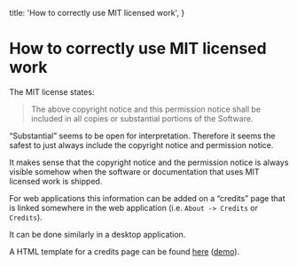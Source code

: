   title: 'How to correctly use MIT licensed work',
}

# How to correctly use MIT licensed work

The MIT license states:

> The above copyright notice and this permission notice shall be included in all copies or substantial portions of the Software.

“Substantial” seems to be open for interpretation. Therefore it seems the safest to just always include the copyright notice and permission notice.

It makes sense that the copyright notice and the permission notice is always visible somehow when the software or documentation that uses MIT licensed work is shipped.

For web applications this information can be added on a “credits” page that is linked somewhere in the web application (i.e. `About -> Credits` or `Credits`).

It can be done similarly in a desktop application.

A HTML template for a credits page can be found [here](https://github.com/SanjoSolutions/credits) ([demo](https://sanjosolutions.github.io/credits/)).
